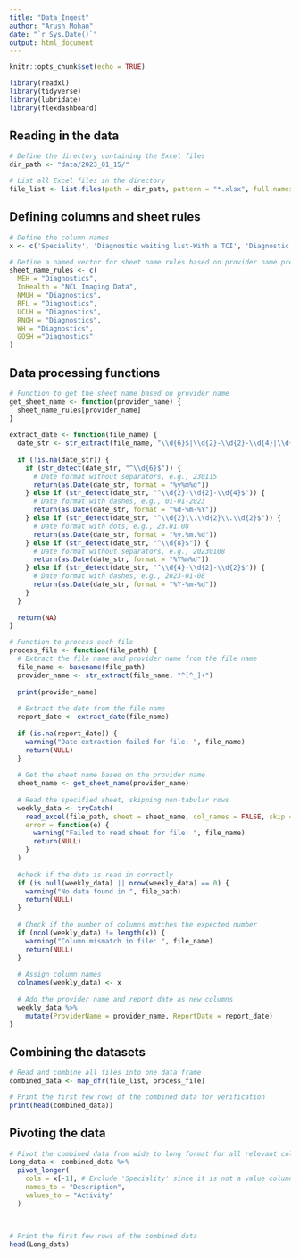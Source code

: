 ```yaml
---
title: "Data_Ingest"
author: "Arush Mohan"
date: "`r Sys.Date()`"
output: html_document
---
```


```r
knitr::opts_chunk$set(echo = TRUE)

library(readxl)
library(tidyverse)
library(lubridate)
library(flexdashboard)

```



## Reading in the data


```r

# Define the directory containing the Excel files
dir_path <- "data/2023_01_15/"

# List all Excel files in the directory
file_list <- list.files(path = dir_path, pattern = "*.xlsx", full.names = TRUE)

```


## Defining columns and sheet rules

``` r
# Define the column names
x <- c('Speciality', 'Diagnostic waiting list-With a TCI', 'Diagnostic waiting list-Without a TCI', 'Diagnostic waiting list-Total', 'Waiting list', 'Planned', 'Unscheduled', 'DM01-Total', 'Wait List-0<01 weeks', 'Wait List-01<02 weeks', 'Wait List-02<03 weeks', 'Wait List-03<04 weeks', 'Wait List-04<05 weeks', 'Wait List-05<06 weeks')

# Define a named vector for sheet name rules based on provider name prefixes
sheet_name_rules <- c(
  MEH = "Diagnostics",
  InHealth = "NCL Imaging Data",
  NMUH = "Diagnostics",
  RFL = "Diagnostics",
  UCLH = "Diagnostics",
  RNOH = "Diagnostics",
  WH = "Diagnostics",
  GOSH ="Diagnostics"
)


```



## Data processing functions

```r

# Function to get the sheet name based on provider name
get_sheet_name <- function(provider_name) {
  sheet_name_rules[provider_name]
}
  
extract_date <- function(file_name) {
  date_str <- str_extract(file_name, "\\d{6}$|\\d{2}-\\d{2}-\\d{4}|\\d{2}\\.\\d{2}\\.\\d{2}|\\d{8}|\\d{4}-\\d{2}-\\d{2}")
  
  if (!is.na(date_str)) {
    if (str_detect(date_str, "^\\d{6}$")) {
      # Date format without separators, e.g., 230115
      return(as.Date(date_str, format = "%y%m%d"))
    } else if (str_detect(date_str, "^\\d{2}-\\d{2}-\\d{4}$")) {
      # Date format with dashes, e.g., 01-01-2023
      return(as.Date(date_str, format = "%d-%m-%Y"))
    } else if (str_detect(date_str, "^\\d{2}\\.\\d{2}\\.\\d{2}$")) {
      # Date format with dots, e.g., 23.01.08
      return(as.Date(date_str, format = "%y.%m.%d"))
    } else if (str_detect(date_str, "^\\d{8}$")) {
      # Date format without separators, e.g., 20230108
      return(as.Date(date_str, format = "%Y%m%d"))
    } else if (str_detect(date_str, "^\\d{4}-\\d{2}-\\d{2}$")) {
      # Date format with dashes, e.g., 2023-01-08
      return(as.Date(date_str, format = "%Y-%m-%d"))
    }
  }
  
  return(NA)
}

# Function to process each file
process_file <- function(file_path) {
  # Extract the file name and provider name from the file name
  file_name <- basename(file_path)
  provider_name <- str_extract(file_name, "^[^_]+")
  
  print(provider_name)
  
  # Extract the date from the file name
  report_date <- extract_date(file_name)
  
  if (is.na(report_date)) {
    warning("Date extraction failed for file: ", file_name)
    return(NULL)
  }
  
  # Get the sheet name based on the provider name
  sheet_name <- get_sheet_name(provider_name)
  
  # Read the specified sheet, skipping non-tabular rows
  weekly_data <- tryCatch(
    read_excel(file_path, sheet = sheet_name, col_names = FALSE, skip = 19, range = 'D20:Q40'),
    error = function(e) {
      warning("Failed to read sheet for file: ", file_name)
      return(NULL)
    }
  )
  
  #check if the data is read in correctly
  if (is.null(weekly_data) || nrow(weekly_data) == 0) {
    warning("No data found in ", file_path)
    return(NULL)
  }
  
  # Check if the number of columns matches the expected number
  if (ncol(weekly_data) != length(x)) {
    warning("Column mismatch in file: ", file_name)
    return(NULL)
  }
  
  # Assign column names
  colnames(weekly_data) <- x
  
  # Add the provider name and report date as new columns
  weekly_data %>%
    mutate(ProviderName = provider_name, ReportDate = report_date)
}

```


## Combining the datasets

```r
# Read and combine all files into one data frame
combined_data <- map_dfr(file_list, process_file)

# Print the first few rows of the combined data for verification
print(head(combined_data))

```



## Pivoting the data

```r

# Pivot the combined data from wide to long format for all relevant columns
Long_data <- combined_data %>%
  pivot_longer(
    cols = x[-1], # Exclude 'Speciality' since it is not a value column
    names_to = "Description",
    values_to = "Activity"
  )
  

  
# Print the first few rows of the combined data
head(Long_data)


```